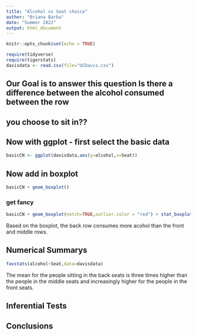```yaml
---
title: "Alcohol vs Seat choice"
author: "Briana Barba"
date: "Summer 2022"
output: html_document
---
```


```r
knitr::opts_chunk$set(echo = TRUE)
```

```r
require(tidyverse)
require(tigerstats)
davisdata <- read.csv(file="UCDavis.csv")
```
## Our Goal is to answer this question Is there a difference between the alcohol consumed between the row
## you choose to sit in??

## Now with ggplot - first select the basic data

```r
basicCN <- ggplot(davisdata,aes(y=alcohol,x=Seat))
```
## Now add in boxplot

```r
basicCN + geom_boxplot()
```
  
  
### get fancy  

```r
basicCN + geom_boxplot(notch=TRUE,outlier.color = "red") + stat_boxplot(geom ='errorbar') + labs(title="Fancy notch boxplot \n with 2 lines")
```

Based on the boxplot, the back row consumes more acohol than the front and middle rows.

## Numerical Summarys 

```r
favstats(alcohol~Seat,data=davisdata)
```

The mean for the people sitting in the back seats is three times higher than the people in the middle seats and increasingly higher for the people in the front seats.

## Inferential Tests

## Conclusions


